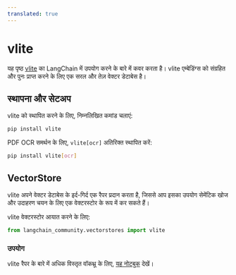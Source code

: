 ```yaml
---
translated: true
---
```


# vlite

यह पृष्ठ [vlite](https://github.com/sdan/vlite) का LangChain में उपयोग करने के बारे में कवर करता है। vlite एम्बेडिंग्स को संग्रहित और पुनः प्राप्त करने के लिए एक सरल और तेज़ वेक्टर डेटाबेस है।

## स्थापना और सेटअप

vlite को स्थापित करने के लिए, निम्नलिखित कमांड चलाएं:

```bash
pip install vlite
```

PDF OCR समर्थन के लिए, `vlite[ocr]` अतिरिक्त स्थापित करें:

```bash
pip install vlite[ocr]
```

## VectorStore

vlite अपने वेक्टर डेटाबेस के इर्द-गिर्द एक रैपर प्रदान करता है, जिससे आप इसका उपयोग सेमेंटिक खोज और उदाहरण चयन के लिए एक वेक्टरस्टोर के रूप में कर सकते हैं।

vlite वेक्टरस्टोर आयात करने के लिए:

```python
from langchain_community.vectorstores import vlite
```

### उपयोग

vlite रैपर के बारे में अधिक विस्तृत वॉकथ्रू के लिए, [यह नोटबुक](/docs/integrations/vectorstores/vlite) देखें।
